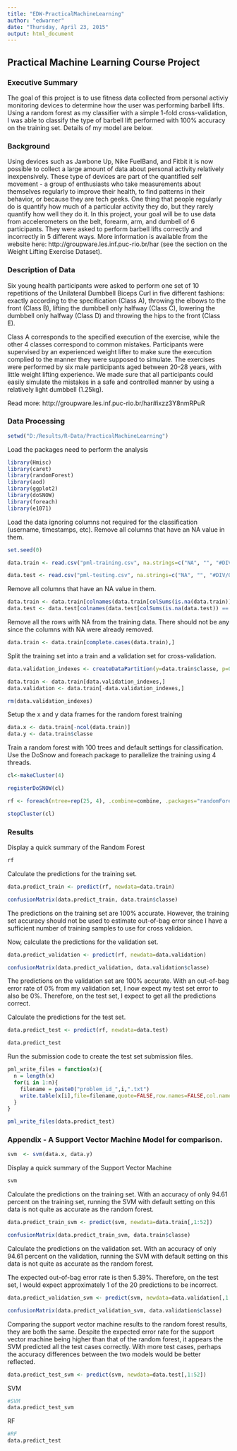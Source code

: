 ```yaml
---
title: "EDW-PracticalMachineLearning"
author: "edwarner"
date: "Thursday, April 23, 2015"
output: html_document
---
```


## Practical Machine Learning Course Project

### Executive Summary

The goal of this project is to use fitness data collected from personal activiy monitoring devices to determine how the user was performing barbell lifts.  Using a random forest as my classifier with a simple 1-fold cross-validation, I was able to classify the type of barbell lift performed with 100% accuracy on the training set. Details of my model are below.

### Background

Using devices such as Jawbone Up, Nike FuelBand, and Fitbit it is now possible to collect a large amount of data about personal activity relatively inexpensively. These type of devices are part of the quantified self movement - a group of enthusiasts who take measurements about themselves regularly to improve their health, to find patterns in their behavior, or because they are tech geeks. One thing that people regularly do is quantify how much of a particular activity they do, but they rarely quantify how well they do it. In this project, your goal will be to use data from accelerometers on the belt, forearm, arm, and dumbell of 6 participants. They were asked to perform barbell lifts correctly and incorrectly in 5 different ways. More information is available from the website here: http://groupware.les.inf.puc-rio.br/har (see the section on the Weight Lifting Exercise Dataset).

### Description of Data

Six young health participants were asked to perform one set of 10 repetitions of the Unilateral Dumbbell Biceps Curl in five different fashions: exactly according to the specification (Class A), throwing the elbows to the front (Class B), lifting the dumbbell only halfway (Class C), lowering the dumbbell only halfway (Class D) and throwing the hips to the front (Class E).

Class A corresponds to the specified execution of the exercise, while the other 4 classes correspond to common mistakes. Participants were supervised by an experienced weight lifter to make sure the execution complied to the manner they were supposed to simulate. The exercises were performed by six male participants aged between 20-28 years, with little weight lifting experience. We made sure that all participants could easily simulate the mistakes in a safe and controlled manner by using a relatively light dumbbell (1.25kg).

Read more: http://groupware.les.inf.puc-rio.br/har#ixzz3Y8nmRPuR

###  Data Processing

```r

setwd("D:/Results/R-Data/PracticalMachineLearning")

```

Load the packages need to perform the analysis

```r

library(Hmisc)
library(caret)
library(randomForest)
library(aod)
library(ggplot2)
library(doSNOW)
library(foreach)
library(e1071)

```

Load the data ignoring columns not required for the classification (username, timestamps, etc).  Remove all columns that have an NA value in them.

```r

set.seed(0)

data.train <- read.csv("pml-training.csv", na.strings=c("NA", "", "#DIV/0!"))

data.test <- read.csv("pml-testing.csv", na.strings=c("NA", "", "#DIV/0!"))

```

Remove all columns that have an NA value in them.

```r

data.train <- data.train[colnames(data.train[colSums(is.na(data.train)) == 0])[-(1:7)]]
data.test <- data.test[colnames(data.test[colSums(is.na(data.test)) == 0])[-(1:7)]]

```

Remove all the rows with NA from the training data. There should not be any since the columns with NA were already removed.

```r

data.train <- data.train[complete.cases(data.train),]

```

Split the training set into a train and a validation set for cross-validation.

```r

data.validation_indexes <- createDataPartition(y=data.train$classe, p=0.70, list=FALSE )

data.train <- data.train[data.validation_indexes,]
data.validation <- data.train[-data.validation_indexes,]

rm(data.validation_indexes)

```

Setup the x and y data frames for the random forest training

```r

data.x <- data.train[-ncol(data.train)]
data.y <- data.train$classe

```

Train a random forest with 100 trees and default settings for classification.  Use the DoSnow and foreach package to parallelize the training using 4 threads.

```r

cl<-makeCluster(4)

registerDoSNOW(cl)

rf <- foreach(ntree=rep(25, 4), .combine=combine, .packages="randomForest") %dopar% randomForest(data.x, data.y, ntree=ntree)

stopCluster(cl)
```

###  Results

Display a quick summary of the Random Forest

```r

rf

```

Calculate the predictions for the training set.

```r

data.predict_train <- predict(rf, newdata=data.train)

confusionMatrix(data.predict_train, data.train$classe)

```

The predictions on the training set are 100% accurate.  However, the training set accuracy should not be used to estimate out-of-bag error since I have a sufficient number of training samples to use for cross validaion.

Now, calculate the predictions for the validation set.

```r

data.predict_validation <- predict(rf, newdata=data.validation)

confusionMatrix(data.predict_validation, data.validation$classe)

```

The predictions on the validation set are 100% accurate.  With an out-of-bag error rate of 0% from my validation set, I now expect my test set error to also be 0%. Therefore, on the test set, I expect to get all the predictions correct.

Calculate the predictions for the test set.

```r

data.predict_test <- predict(rf, newdata=data.test)

data.predict_test

```

Run the submission code to create the test set submission files.

```r

pml_write_files = function(x){
  n = length(x)
  for(i in 1:n){
    filename = paste0("problem_id_",i,".txt")
    write.table(x[i],file=filename,quote=FALSE,row.names=FALSE,col.names=FALSE)
  }
}

pml_write_files(data.predict_test)

```

###  Appendix - A Support Vector Machine Model for comparison.

```r

svm  <- svm(data.x, data.y)

```

Display a quick summary of the Support Vector Machine

```r

svm

```

Calculate the predictions on the training set.  With an accuracy of only 94.61 percent on the training set, running the SVM with default setting on this data is not quite as accurate as the random forest.

```r

data.predict_train_svm <- predict(svm, newdata=data.train[,1:52])

confusionMatrix(data.predict_train_svm, data.train$classe)

```

Calculate the predictions on the validation set.  With an accuracy of only 94.61 percent on the validation, running the SVM with default setting on this data is not quite as accurate as the random forest.

The expected out-of-bag error rate is then 5.39%.  Therefore, on the test set, I would expect approximately 1 of the 20 predictions to be incorrect.

```r

data.predict_validation_svm <- predict(svm, newdata=data.validation[,1:52])

confusionMatrix(data.predict_validation_svm, data.validation$classe)

```

Comparing the support vector machine results to the random forest results, they are both the same.  Despite the expected error rate for the support vector machine being higher than that of the random forest, it appears the SVM predicted all the test cases correctly.  With more test cases, perhaps the accuracy differences between the two models would be better reflected.


```r

data.predict_test_svm <- predict(svm, newdata=data.test[,1:52])

```

SVM

```r

#SVM
data.predict_test_svm

```

RF

```r

#RF
data.predict_test

```